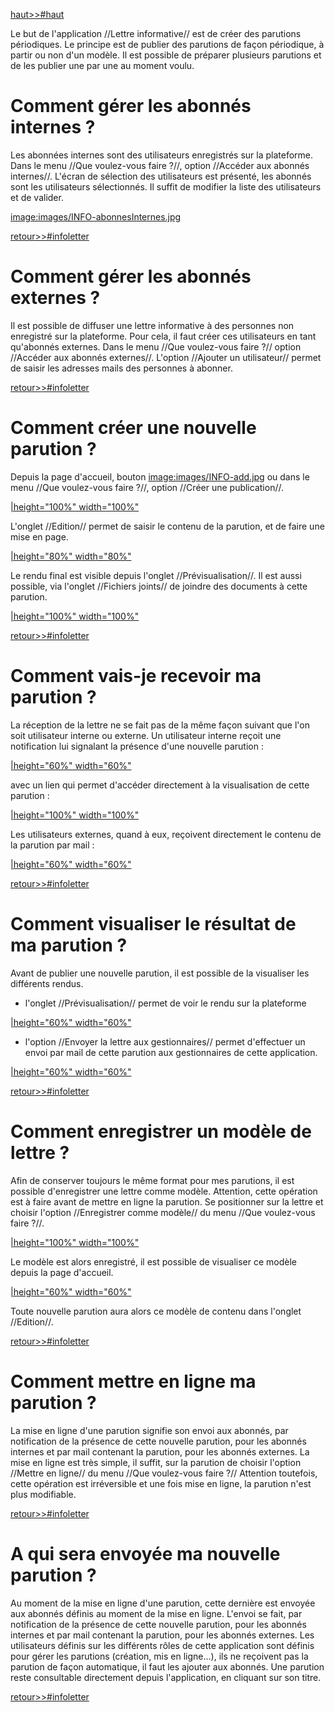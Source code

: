 [[haut>>#haut]]

Le but de l'application //Lettre informative// est de créer des parutions périodiques.
Le principe est de publier des parutions de façon périodique, à partir ou non d'un modèle.
Il est possible de préparer plusieurs parutions et de les publier une par une au moment voulu.

= Comment gérer les abonnés internes ? =

Les abonnées internes sont des utilisateurs enregistrés sur la plateforme.
Dans le menu //Que voulez-vous faire ?//, option //Accéder aux abonnés internes//. 
L'écran de sélection des utilisateurs est présenté, les abonnés sont les utilisateurs sélectionnés. Il suffit de modifier la liste des utilisateurs et de valider.

[[image:images/INFO-abonnesInternes.jpg]]

[[retour>>#infoletter]]

= Comment gérer les abonnés externes ? =

Il est possible de diffuser une lettre informative à des personnes non enregistré sur la plateforme. Pour cela, il faut créer ces utilisateurs en tant qu'abonnés externes.
Dans le menu //Que voulez-vous faire ?// option //Accéder aux abonnés externes//. 
L'option //Ajouter un utilisateur// permet de saisir les adresses mails des personnes à abonner.

[[retour>>#infoletter]]

= Comment créer une nouvelle parution ? =

Depuis la page d'accueil, bouton [[image:images/INFO-add.jpg]]
ou dans le menu //Que voulez-vous faire ?//, option //Créer une publication//.

[[image:images/INFO-nouvelleParution_1.jpg||height="100%" width="100%"]]

L'onglet //Edition// permet de saisir le contenu de la parution, et de faire une mise en page.

[[image:images/INFO-nouvelleParution_2.jpg||height="80%" width="80%"]]

Le rendu final est visible depuis l'onglet //Prévisualisation//. Il est aussi possible, via l'onglet //Fichiers joints// de joindre des documents à cette parution.

[[image:images/INFO-nouvelleParution_3.jpg||height="100%" width="100%"]]

[[retour>>#infoletter]]

= Comment vais-je recevoir ma parution ? =

La réception de la lettre ne se fait pas de la même façon suivant que l'on soit utilisateur interne ou externe.
Un utilisateur interne reçoit une notification lui signalant la présence d'une nouvelle parution :

[[image:images/INFO-recevoirParution_1.jpg||height="60%" width="60%"]]

avec un lien qui permet d'accéder directement à la visualisation de cette parution :

[[image:images/INFO-recevoirParution_2.jpg||height="100%" width="100%"]]

Les utilisateurs externes, quand à eux, reçoivent directement le contenu de la parution par mail : 

[[image:images/INFO-recevoirParution_3.jpg||height="60%" width="60%"]]

[[retour>>#infoletter]]

= Comment visualiser le résultat de ma parution ? =

Avant de publier une nouvelle parution, il est possible de la visualiser les différents rendus.
* l'onglet //Prévisualisation// permet de voir le rendu sur la plateforme

[[image:images/INFO-recevoirParution_1.jpg||height="60%" width="60%"]]

* l'option //Envoyer la lettre aux gestionnaires// permet d'effectuer un envoi par mail de cette parution aux gestionnaires de cette application. 

[[image:images/INFO-visuParution_2.jpg||height="60%" width="60%"]]

[[retour>>#infoletter]]

= Comment enregistrer un modèle de lettre ? =

Afin de conserver toujours le même format pour mes parutions, il est possible d'enregistrer une lettre comme modèle.
Attention, cette opération est à faire avant de mettre en ligne la parution.
Se positionner sur la lettre et choisir l'option //Enregistrer comme modèle// du menu //Que voulez-vous faire ?//.

[[image:images/INFO-enregModele_1.jpg||height="100%" width="100%"]]

Le modèle est alors enregistré, il est possible de visualiser ce modèle depuis la page d'accueil.

[[image:images/INFO-enregModele_2.jpg||height="60%" width="60%"]]

Toute nouvelle parution aura alors ce modèle de contenu dans l'onglet //Edition//.

[[retour>>#infoletter]]

= Comment mettre en ligne ma parution ? =

La mise en ligne d'une parution signifie son envoi aux abonnés, par notification de la présence de cette nouvelle parution, pour les abonnés internes et par mail contenant la parution, pour les abonnés externes.
La mise en ligne est très simple, il suffit, sur la parution de choisir l'option //Mettre en ligne// du menu //Que voulez-vous faire ?//
Attention toutefois, cette opération est irréversible et une fois mise en ligne, la parution n'est plus modifiable.

[[retour>>#infoletter]]

= A qui sera envoyée ma nouvelle parution ? =

Au moment de la mise en ligne d'une parution, cette dernière est envoyée aux abonnés définis au moment de la mise en ligne. 
L'envoi se fait, par notification de la présence de cette nouvelle parution, pour les abonnés internes et par mail contenant la parution, pour les abonnés externes.
Les utilisateurs définis sur les différents rôles de cette application sont définis pour gérer les parutions (création, mis en ligne...), ils ne reçoivent pas la parution de façon automatique, il faut les ajouter aux abonnés.
Une parution reste consultable directement depuis l'application, en cliquant sur son titre.

[[retour>>#infoletter]]